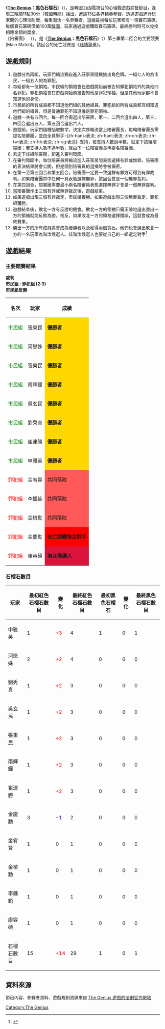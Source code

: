{{關於|南韓的影視節目|法庭中的陪審制度|陪審團}}
{{電視節目信息框
|名稱       = The Genius
|原名       = {{lang|kor|더 지니어스}}
|圖片       = 
|圖說       = 
|類型       = [[綜藝節目|綜藝節目]] [[真人秀|真人秀]]
|主持       = 
|地區       = {{KOR}}
|語言       = [[韓語|韓語]]
|製片人     = 
|監製       = 
|每集長     = 約80分鐘
|電視臺     = [[TVN|TVN]]
|視頻制式   = HD
|音頻制式   = [[立體聲|立體聲]]
|首播國家   = {{KOR}}
|集數       = 第三季第二集
|開始       = {{start date|2014|10|08}}
|結束       = 
|官方網站   = http://thegenius.interest.me/
|tv_com_id  = 
}}

《'''[[The_Genius|The Genius]]：黑色石榴石'''》（{{lang-ko|더 지니어스: 블랙 가넷}}），是韓國[[TVN|TVN]]電視台的心理戰遊戲綜藝節目，逢周三晚間11點30分（韓國時間）播出，邀請13位各界精英參賽，透過遊戲進行玩家間的心理攻防戰，每集淘汰一名參賽者。遊戲最初每位玩家都有一個寶石籌碼，每個寶石籌碼價值100萬[[韓圜|韓圜]]，玩家通過遊戲賺取寶石籌碼，最終勝利時可以兌換相應金額的獎金。<br>

《陪審團》 （{{lang-ko|배심원}}），是《'''[[The_Genius|The Genius]]：黑色石榴石'''》（{{lang-ko|더 지니어스: 블랙 가넷}}）第三季第二回合的主要競賽 (Main Match)。該回合的死亡競賽是《[[賭博猜拳|賭博猜拳]]》。

==遊戲規則==
#遊戲分為兩組，玩家們輪流獨自進入莊家房隨機抽出角色牌。一組七人的為市民，一組五人的為罪犯。
#每組都有一位領袖。市民組的領袖會在遊戲開始前被吿知罪犯領袖外的其他四名罪犯。罪犯領袖會在遊戲開始前被吿知他是罪犯領袖，但是其他玩家都不會知道他的身份。
#市民組的所有成員都不知道他們組的其他組員。罪犯組的所有成員都互相知道他們組的組員，但是普通罪犯不知道誰是罪犯領袖。
#遊戲一共有五回合。每一回合需選出陪審團，第一、二回合選出四人，第三、四回合選出五人，第五回合選出六人。
#遊戲前，玩家們隨機抽取數字，決定次序輪流當上陪審團長，每輪陪審團長需提名陪審團，並由全員舉手-{zh-hans:表決; zh-hant:表決; zh-cn:表決; zh-tw:表決; zh-hk:表決; zh-sg:表決}-支持，若支持人數過半數，就定下該組陪審團；若支持人數不過半數，就由下一位陪審團長再提名陪審團。
#若定下該組陪審團，即進入審判環節。
#在審判環節中，每位陪審員將輪流進入莊家房間表態選擇有罪或無罪。陪審團的表決結果將會公開，但是個別陪審員的選擇將會被保密。
#在第一至第三回合和第五回合，陪審團一定要一致選擇有罪方可得到有罪裁判。如果陪審團其中任何一員表態選擇無罪，該回合會是一個無罪裁判。
#在第四回合，陪審團需要最小兩名陪審員表態選擇無罪才會是一個無罪裁判。
#當陪審團作出三個有罪或無罪裁定後，遊戲結束。
#如果遊戲出現三個有罪裁定，市民組獲勝。如果遊戲出現三個無罪裁定，罪犯組獲勝。
#遊戲結束後，敗北一方有反勝的機會。敗北一方的領袖只需正確地選出勝出一方的領袖就能反敗為勝。相反，如果敗北一方的領袖選擇錯誤，這就會成為最終賽果。
#勝出一方的所有成員將會成為優勝者以及獲得兩個寶石。他們也會選出敗北一方的一名玩家為淘汰候選人。該淘汰候選人也要從自己的一組選定對手<ref>{{Cite web |url=http://program.interest.me/tvn/thegenius3/17/Contents/Html?h_seq=2 |title=存档副本 |accessdate=2014-10-19 |archive-date=2014-10-19 |archive-url=https://web.archive.org/web/20141019022647/http://program.interest.me/tvn/thegenius3/17/Contents/Html?h_seq=2 |dead-url=no }}</ref>

== 遊戲結果==
===主要競賽結果===
'''裁判'''<br>
'''市民組 : 罪犯組 (2:3)'''<br>
'''市民組反勝'''

{| class="wikitable"
|-
!名次 !! 玩家!! 成績
|-align=center
|<span style=color:green>市民組||張東民 || style="background:gold;" align="middle"|'''優勝者'''
|-align=center
|<span style=color:green>市民組|| 河戀姝|| style="background:gold;" align="middle"|'''優勝者'''
|-align=center
|<span style=color:green>市民組||張東民|| style="background:gold;" align="middle"|'''優勝者'''
|-align=center
|<span style=color:green>市民組||南輝鐘|| style="background:gold;" align="middle"|'''優勝者'''
|-align=center
|<span style=color:green>市民組||吳玄民||style="background:gold;" align="middle"|'''優勝者'''
|-align=center
|<span style=color:green>市民組|| 劉秀真||style="background:gold;" align="middle"|'''優勝者'''
|-align=center
|<span style=color:green>市民組||崔連勝||style="background:gold;" align="middle"|'''優勝者'''
|-align=center
|<span style=color:green>市民組||申雅英||style="background:gold;" align="middle"|'''優勝者'''
|-align=center
|<span style=color:red>罪犯組||金宥賢|| style="background:#ff5959;" align="middle"|共同落敗
|-align=center
|<span style=color:red>罪犯組||李鍾範|| style="background:#ff5959;" align="middle"|共同落敗
|-align=center
|<span style=color:red>罪犯組||金楨勳||style="background:#ff5959;" align="middle"|共同落敗
|-align=center
|<span style=color:red>罪犯組||金慶勳||style="background:red;" align="middle"|'''死亡競賽指定對手'''
|-align=center
|<span style=color:red>罪犯組||康容碩|| style="background:crimson;" align="middle"|'''淘汰候選人'''
|}

===石榴石數目===
{| class="wikitable"
|-
! 玩家!! 最初紅色石榴石數目!! 變化!!最終紅色石榴石數目!! 最初黑色石榴石!!變化!!最終黑色石榴石數目
|-align=center
| 申雅英||1|| <span style=color:red>+3  ||4||1||0||1
|-align=center
|河戀姝||2||<span style=color:red>+2 ||4||0||0||0
|-align=center
| 劉秀真||1|| <span style=color:red>+2 ||3||0||0||0
|-align=center
| 吳玄民||1|| <span style=color:red>+2 ||3||0||0||0
|-align=center
| 張東民||1|| <span style=color:red>+2 ||3||0||0||0
|-align=center
| 南輝鐘||1|| <span style=color:red>+2 ||3||0||0||0
|-align=center
|崔連勝 ||1|| <span style=color:red>+2 ||3||0||0||0
|-align=center
| 金慶勳  || 3||<span style=color:blue>-1||2 ||0 ||0||0
|-align=center
| 金宥賢||1|| 0 ||1||0||0||0
|-align=center
| 金楨勳||1|| 0 ||1||0||0||0
|-align=center
| 李鍾範||1|| 0 ||1||0||0||0
|-align=center
|康容碩  ||1|| 0 ||1||0||0||0
|-align=center
|石榴石數目||15|| <span style=color:red>+14 ||29||1||0||1
|}

== 資料來源==
<references />
節目內容、參賽者資料、遊戲規則資訊來自 [http://thegenius.interest.me/ The Genius 遊戲的法則官方網站] {{Wayback|url=http://thegenius.interest.me/ |date=20130723233723 }}{{ko icon}}
[[Category:The_Genius|Category:The Genius]]